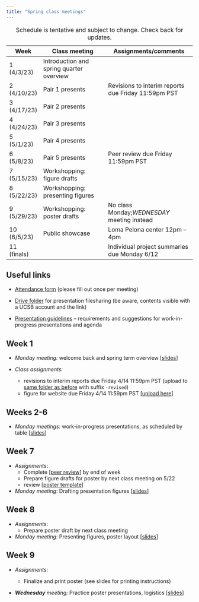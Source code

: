 ```yaml
---
title: "Spring class meetings"
---
```


| Week        | Class meeting                            | Assignments/comments                                |
|-------------|------------------------------------------|-----------------------------------------------------|
| 1 (4/3/23)  | Introduction and spring quarter overview |                                                     |
| 2 (4/10/23) | Pair 1 presents                          | Revisions to interim reports due Friday 11:59pm PST |
| 3 (4/17/23) | Pair 2 presents                          |                                                     |
| 4 (4/24/23) | Pair 3 presents                          |                                                     |
| 5 (5/1/23)  | Pair 4 presents                          |                                                     |
| 6 (5/8/23)  | Pair 5 presents                          | Peer review due Friday 11:59pm PST                  |
| 7 (5/15/23) | Workshopping: figure drafts              |                                                     |
| 8 (5/22/23) | Workshopping: presenting figures         |                                                     |
| 9 (5/29/23) | Workshopping: poster drafts              | No class Monday;*WEDNESDAY* meeting instead         |
| 10 (6/5/23) | Public showcase                          | Loma Pelona center 12pm -- 4pm                      |
| 11 (finals) |                                          | Individual project summaries due Monday 6/12        |

: Schedule is tentative and subject to change. Check back for updates.

## Useful links

-   [Attendance form](https://forms.gle/LPuK5qiTg1JuhvP5A) (please fill out once per meeting)

-   [Drive folder](https://drive.google.com/drive/folders/1Ht-9v3veUMulAS3_gaZgKQCTYteUyUW-?usp=sharing) for presentation filesharing (be aware, contents visible with a UCSB account and the link)

-   [Presentation guidelines](work-in-progress-presentation-guidelines.qmd) -- requirements and suggestions for work-in-progress presentations and agenda

## Week 1

-   *Monday meeting:* welcome back and spring term overview \[[slides](https://docs.google.com/presentation/d/1_eCmQ4SzHSOLr5RS_mpdS5EU-q69GyhKoPJdcnsBMak/edit?usp=sharing)\]

-   *Class assignments:*

    -   revisions to interim reports due Friday 4/14 11:59pm PST (upload to [same folder as before](https://drive.google.com/drive/folders/1w4Cp0AoUHY8O_6VSg_XOi2ftgJ4GycpN?usp=share_link) with suffix `-revised`)
    -   figure for website due Friday 4/14 11:59pm PST \[[upload here](https://drive.google.com/drive/folders/1f_PdR7l3pm-OTebE5dqiwq4p2lQa_jDN?usp=share_link)\]

## Weeks 2-6

-   *Monday meetings*: work-in-progress presentations, as scheduled by table \[[slides](https://docs.google.com/presentation/d/1cIvonxqJQg7svLAkVT_AVcjiIZ8PoaFdPPt8Lh2A3CA/edit?usp=sharing)\]

## Week 7

-   *Assignments*:
    -   Complete \[[peer review](https://forms.gle/9PcjvEGv5YyrDTm87)\] by end of week
    -   Prepare figure drafts for poster by next class meeting on 5/22
    -   review \[[poster template](https://docs.google.com/presentation/d/1dgrJcwujk6OKZ4R4zJzZOWzg0XKuk1D2gW3FxZEjTns/edit?usp=sharing)\]
-   *Monday meeting*: Drafting presentation figures \[[slides](https://docs.google.com/presentation/d/1UqB7gSeqwYOukAxNdwftoMUBowQq5m5vCDP5PJcX4cQ/edit?usp=sharing)\]

## Week 8

-   *Assignments*:
    -   Prepare poster draft by next class meeting
-   *Monday meeting*: Presenting figures, poster layout \[[slides](https://docs.google.com/presentation/d/164i8YmH6WpIatGVAVeBIhYrSUxuMfb1zL7QQ7kUZq2s/edit?usp=sharing)\]

## Week 9

-   *Assignments:*

    -   Finalize and print poster (see slides for printing instructions)

-   ***Wednesday** meeting:* Practice poster presentations, logistics \[[slides](https://docs.google.com/presentation/d/1AAMeiDmyywL0iaZMcAkKjwWyJMxtW_OLpXr1l22LVrU/edit?usp=sharing)\]
